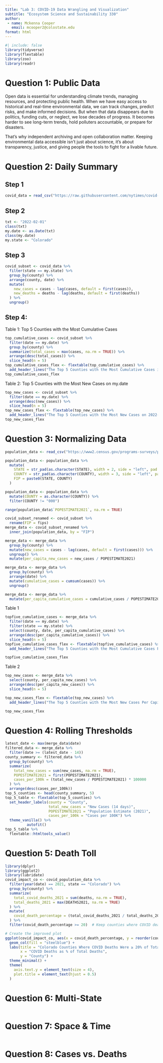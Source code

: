 ```yaml
---
title: "Lab 3: COVID-19 Data Wrangling and Visualization"
subtitle: "Ecosystem Science and Sustainability 330"
author: 
 - name: Mckenna Cooper
   email: mcooper2@colostate.edu
format: html
---
```

```r
#| include: false
library(tidyverse)
library(flextable)
library(zoo)
library(readr)
```

# Question 1: Public Data
Open data is essential for understanding climate trends, managing resources, and protecting public health. When we have easy access to historical and real-time environmental data, we can track changes, predict risks, and make informed decisions. But when that data disappears due to politics, funding cuts, or neglect, we lose decades of progress. It becomes harder to see long-term trends, hold polluters accountable, or prepare for disasters.

That’s why independent archiving and open collaboration matter. Keeping environmental data accessible isn’t just about science, it’s about transparency, justice, and giving people the tools to fight for a livable future.

# Question 2: Daily Summary
## Step 1
```r
covid_data = read_csv("https://raw.githubusercontent.com/nytimes/covid-19-data/master/us-counties.csv")
```
## Step 2
```r
txt <- "2022-02-01"
class(txt)
my.date <- as.Date(txt)
class(my.date)
my.state <- "Colorado"
```
## Step 3
```r
covid_subset <- covid_data %>%
  filter(state == my.state) %>%
  group_by(county) %>%
  arrange(county, date) %>%
  mutate(
    new_cases = cases - lag(cases, default = first(cases)), 
    new_deaths = deaths - lag(deaths, default = first(deaths))
  ) %>%
  ungroup()
```
## Step 4:
Table 1: Top 5 Counties with the Most Cumulative Cases
```r
top_cumulative_cases <- covid_subset %>%
  filter(date == my.date) %>%
  group_by(county) %>%
  summarize(total_cases = max(cases, na.rm = TRUE)) %>%
  arrange(desc(total_cases)) %>%
  slice_head(n = 5)
top_cumulative_cases_flex <- flextable(top_cumulative_cases) %>%
  add_header_lines("The Top 5 Counties with the Most Cumulative Cases in Colorado on February 1st, 2021")
top_cumulative_cases_flex
```
Table 2: Top 5 Counties with the Most New Cases on my.date
```r
top_new_cases <- covid_subset %>%
  filter(date == my.date) %>%  
  arrange(desc(new_cases)) %>%  
  slice_head(n = 5) 
top_new_cases_flex <- flextable(top_new_cases) %>%
  add_header_lines("The Top 5 Counties with the Most New Cases on 2022-02-01")
top_new_cases_flex
```

# Question 3: Normalizing Data
```r
population_data <- read_csv("https://www2.census.gov/programs-surveys/popest/datasets/2020-2023/counties/totals/co-est2023-alldata.csv")
```
```r
population_data <- population_data %>%
  mutate(
    STATE = str_pad(as.character(STATE), width = 2, side = "left", pad = "0"),
    COUNTY = str_pad(as.character(COUNTY), width = 3, side = "left", pad = "0"),
    FIP = paste0(STATE, COUNTY)  
  )
```

```r
population_data <- population_data %>%
  mutate(COUNTY = as.character(COUNTY)) %>%
  filter(COUNTY != "000")
```


```r
range(population_data$`POPESTIMATE2021`, na.rm = TRUE)
```

```r
covid_subset_renamed <- covid_subset %>%
  rename(FIP = fips)
merge_data <- covid_subset_renamed %>%
  inner_join(population_data, by = "FIP")
```

```r
merge_data <- merge_data %>%
  group_by(county) %>%
  mutate(new_cases = cases - lag(cases, default = first(cases))) %>%
  ungroup() %>%
  mutate(per_capita_new_cases = new_cases / POPESTIMATE2021)

merge_data <- merge_data %>%
  group_by(county) %>%
  arrange(date) %>%
  mutate(cumulative_cases = cumsum(cases)) %>%
  ungroup() 

merge_data <- merge_data %>%
  mutate(per_capita_cumulative_cases = cumulative_cases / POPESTIMATE2021)
```
Table 1
```r
topfive_cumulative_cases <- merge_data %>%
  filter(date == my.date) %>%
  filter(state == my.state) %>%
  select(county, date, per_capita_cumulative_cases) %>%
  arrange(desc(per_capita_cumulative_cases)) %>%
  slice_head(n = 5)
topfive_cumulative_cases_flex <- flextable(topfive_cumulative_cases) %>%
  add_header_lines("The Top 5 Counties with the Most Cumulative Cases Per Capita (2021-02-01)")

topfive_cumulative_cases_flex
```
Table 2
```r
top_new_cases <- merge_data %>%
  select(county, per_capita_new_cases) %>%
  arrange(desc(per_capita_new_cases)) %>%
  slice_head(n = 5)

top_new_cases_flex <- flextable(top_new_cases) %>%
  add_header_lines("The Top 5 Counties with the Most New Cases Per Capita (2021-02-01)")

top_new_cases_flex
```

# Question 4: Rolling Thresholds
```r
latest_date <- max(merge_data$date)  
filtered_data <- merge_data %>%
  filter(date >= (latest_date - 14))
county_summary <- filtered_data %>%
  group_by(county) %>%
  summarize(
    total_new_cases = sum(new_cases, na.rm = TRUE),
    POPESTIMATE2021 = first(POPESTIMATE2021),
    cases_per_100k = (total_new_cases / POPESTIMATE2021) * 100000
  ) %>%
  arrange(desc(cases_per_100k)) 
top_5_counties <- head(county_summary, 5)
top_5_table <- flextable(top_5_counties) %>%
  set_header_labels(county = "County", 
                    total_new_cases = "New Cases (14 days)", 
                    POPESTIMATE2021 = "Population Estimate (2021)", 
                    cases_per_100k = "Cases per 100K") %>%
  theme_vanilla() %>%
          autofit()
top_5_table %>%
  flextable::htmltools_value()
```

# Question 5: Death Toll

```r
library(dplyr)
library(ggplot2)
library(lubridate)
covid_impact_co <- covid_population_data %>%
  filter(year(date) == 2021, state == "Colorado") %>%  
  group_by(county) %>%
  summarize(
    total_covid_deaths_2021 = sum(deaths, na.rm = TRUE),
    total_deaths_2021 = max(DEATHS2021, na.rm = TRUE)
  ) %>%
  mutate(
    covid_death_percentage = (total_covid_deaths_2021 / total_deaths_2021)  # Fix scaling issue
  ) %>%
  filter(covid_death_percentage >= 20)  # Keep counties where COVID deaths ≥ 20%

# Create the improved plot
ggplot(covid_impact_co, aes(x = covid_death_percentage, y = reorder(county, covid_death_percentage))) +
  geom_col(fill = "steelblue") +
  labs(title = "Colorado Counties Where COVID Deaths Were ≥ 20% of Total Deaths in 2021",
       x = "COVID Deaths as % of Total Deaths",
       y = "County") +
  theme_minimal() +
  theme(
    axis.text.y = element_text(size = 4),
    plot.title = element_text(hjust = 0.5)
  )
```


# Question 6: Multi-State
```r

```

# Question 7: Space & Time
```r

```

# Question 8: Cases vs. Deaths
```r

```

